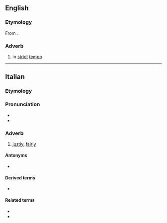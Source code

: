 ==English==

===Etymology===
From {{der|en|it|giustamente}}.

===Adverb===
{{en-adv|-}}

# {{lb|en|music}} in [[strict]] [[tempo]]

----

==Italian==

===Etymology===
{{PIE root|it|h₂yew}}
{{suffix|it|giusto|t1=just”, “right|mente|t2=-ly|pos2=adverb-forming suffix}}

===Pronunciation===
* {{IPA|/d͡ʒus.taˈmen.te/|[d͡ʒus̪t̪äˈme̞n̪t̪e]|lang=it}}
* {{hyphenation|giu|sta|mén|te|lang=it}}

===Adverb===
{{it-adv}}

# [[justly]], [[fairly]]

====Antonyms====
* {{l|it|ingiustamente}}

====Derived terms====
* {{l|it|ingiustamente}}

====Related terms====
* {{l|it|giustizia}}
* {{l|it|giusto}}